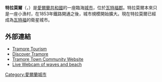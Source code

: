 '''特拉莫爾'''（{{lang-en|Tramore}}，{{lang-ga|Trá Mhór}}）是[[愛爾蘭共和國|愛爾蘭共和國]]的一座臨海[[城市|城市]]，位於[[瓦特福郡|瓦特福郡]]。特拉莫爾本來只是一座小漁村，在1853年鐵路開通之後，城市規模開始擴大。現在特拉莫爾已經成為[[瓦特福|瓦特福]]的衛星城市。
==外部連結==
{{Commons category|Tramore}}
* [http://www.tramore.ie/ Tramore Tourism] {{Wayback|url=http://www.tramore.ie/ |date=20210411015932 }}
* [http://www.discovertramore.ie/ Discover Tramore] {{Wayback|url=http://www.discovertramore.ie/ |date=20210421111537 }}
* [https://web.archive.org/web/20150115120410/http://www.tramoretown.com/ Tramore Town Community Website]
* [https://web.archive.org/web/20141019124717/http://www.tramore.ie/webcam.html Live Webcam of waves and beach]
[[Category:愛爾蘭城市|Category:愛爾蘭城市]]